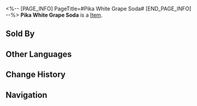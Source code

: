 <%-- [PAGE_INFO]
PageTitle=#Pika White Grape Soda#
[END_PAGE_INFO] --%>
{{Item Infobox
|title       = Pika White Grape Soda
|id          = 408613
|image       = Item Pika White Grape Soda.png
|type        = 
|invCategory = Consumables
|rarity      = 3
|effect      = Upon use, increases all allies' Burn RES by 100% for 4 turns for the next battle. When this bonus expires, all allies lose 30 Energy.
|description = This soda made of fermented white grapes tastes both sour and bitter. It serves as an exceptionally revitalizing remedy for summer heat, and consuming it often results in sneezing and a runny nose. According to those who have tasted it, it feels like a cold hand pressed against the back of your neck.
|source1     = Anderson
}}
{{Description|1=''"Pika Pika... Ah-choo...!"''}}
'''Pika White Grape Soda''' is a [[Item]].

==Sold By==
{{Shop Availability}}

==Other Languages==
{{Other Languages
|en   = Pika White Grape Soda
|zhs  = 噼咔白葡萄汽水
|zht  = 劈喀白葡萄汽水
|ja   = ピカ白ぶどうソーダ
|ko   = 피카 백포도 소다수
|es   = Picasoda de uva blanca
|fr   = Soda Pika au raisin blanc
|ru   = Щекочущая виноградная содовая
|th   = Pika White Grape Soda
|vi   = Soda Nho Trắng Sủi Bọt
|de   = Prickelnde weiße Traubenlimonade
|id   = Pika White Grape Soda
|pt   = Refrigerante de Uva Branca
}}

==Change History==
{{Change History|2.0}}

==Navigation==
{{Consumable Navbox}}